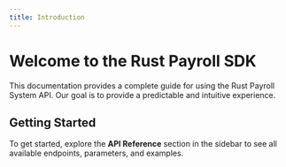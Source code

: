 ```yaml
---
title: Introduction
---
```


# Welcome to the Rust Payroll SDK

This documentation provides a complete guide for using the Rust Payroll System API. Our goal is to provide a predictable and intuitive experience.

## Getting Started

To get started, explore the **API Reference** section in the sidebar to see all available endpoints, parameters, and examples.
